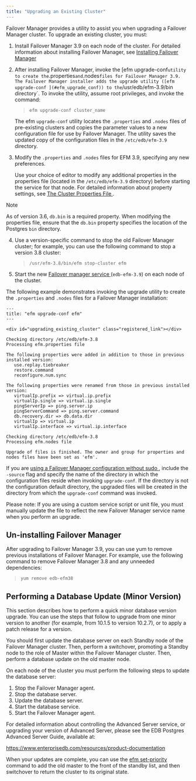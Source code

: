 ```yaml
---
title: "Upgrading an Existing Cluster"
---
```


<div id="upgrading_existing_cluster" class="registered_link"></div>


Failover Manager provides a utility to assist you when upgrading a Failover Manager cluster. To upgrade an existing cluster, you must:

1.  Install Failover Manager 3.9 on each node of the cluster. For detailed information about installing Failover Manager, see [Installing Failover Manager ](03_installing_efm#installing_efm)

2.  After installing Failover Manager, invoke the [efm upgrade-conf` utility to create the `.properties` and `.nodes` files for Failover Manager 3.9. The Failover Manager installer adds the upgrade utility ([efm upgrade-conf ](#efm_upgrade_conf)) to the `/usr/edb/efm-3.9/bin directory`. To invoke the utility, assume root privileges, and invoke the command:
    
    > `efm upgrade-conf cluster_name`
    
    The efm `upgrade-conf` utility locates the `.properties` and `.nodes` files of pre-existing clusters and copies the parameter values to a new configuration file for use by Failover Manager. The utility saves the updated copy of the configuration files in the `/etc/edb/efm-3.9` directory.

3.  Modify the `.properties` and `.nodes` files for EFM 3.9, specifying any new preferences.
    
    Use your choice of editor to modify any additional properties in the properties file (located in the `/etc/edb/efm-3.9` directory) before starting the service for that node. For detailed information about property settings, see [The Cluster Properties File ](04_configuring_efm/01_cluster_properties/index#cluster_properties) .

<div class="note">

<div class="title">

Note

</div>

As of version 3.6, `db.bin` is a required property. When modifying the properties file, ensure that the `db.bin` property specifies the location of the Postgres `bin` directory.

</div>

4.  Use a version-specific command to stop the old Failover Manager cluster; for example, you can use the following command to stop a version 3.8 cluster:
    
    > `/usr/efm-3.8/bin/efm stop-cluster efm`

5.  Start the new [Failover manager service ](08_controlling_efm_service#controlling_efm_service) (`edb-efm-3.9`) on each node of the cluster.

The following example demonstrates invoking the upgrade utility to create the `.properties` and `.nodes` files for a Failover Manager installation:

``` text
---
title: "efm upgrade-conf efm"
---

<div id="upgrading_existing_cluster" class="registered_link"></div>

Checking directory /etc/edb/efm-3.8
Processing efm.properties file

The following properties were added in addition to those in previous installed version:
   use.replay.tiebreaker
   restore.command
   reconfigure.num.sync

The following properties were renamed from those in previous installed version:
   virtualIp.prefix => virtual.ip.prefix
   virtualIp.single => virtual.ip.single
   pingServerIp => ping.server.ip
   pingServerCommand => ping.server.command
   db.recovery.dir => db.data.dir
   virtualIp => virtual.ip
   virtualIp.interface => virtual.ip.interface

Checking directory /etc/edb/efm-3.8
Processing efm.nodes file

Upgrade of files is finished. The owner and group for properties and nodes files have been set as 'efm'.
```

If you are [using a Failover Manager configuration without sudo ](04_configuring_efm/04_extending_efm_permissions#running_efm_without_sudo), include the `-source` flag and specify the name of the directory in which the configuration files reside when invoking `upgrade-conf`. If the directory is not the configuration default directory, the upgraded files will be created in the directory from which the `upgrade-conf` command was invoked.

Please note: If you are using a custom service script or unit file, you must manually update the file to reflect the new Failover Manager service name when you perform an upgrade.

## Un-installing Failover Manager

After upgrading to Failover Manager 3.9, you can use yum to remove previous installations of Failover Manager. For example, use the following command to remove Failover Manager 3.8 and any unneeded dependencies:

> `yum remove edb-efm38`

## Performing a Database Update (Minor Version)

This section describes how to perform a quick minor database version upgrade. You can use the steps that follow to upgrade from one minor version to another (for example, from 10.1.5 to version 10.2.7), or to apply a patch release for a version.

You should first update the database server on each Standby node of the Failover Manager cluster. Then, perform a switchover, promoting a Standby node to the role of Master within the Failover Manager cluster. Then, perform a database update on the old master node.

On each node of the cluster you must perform the following steps to update the database server:

1.  Stop the Failover Manager agent.
2.  Stop the database server.
3.  Update the database server.
4.  Start the database service.
5.  Start the Failover Manager agent.

For detailed information about controlling the Advanced Server service, or upgrading your version of Advanced Server, please see the EDB Postgres Advanced Server Guide, available at:

<https://www.enterprisedb.com/resources/product-documentation>

When your updates are complete, you can use the [efm set-priority ](07_using_efm_utility#efm_set_priority) command to add the old master to the front of the standby list, and then switchover to return the cluster to its original state.
